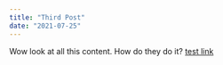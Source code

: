 ```yaml
---
title: "Third Post"
date: "2021-07-25"
---
```

Wow look at all this content. How do they do it?
[test link](https://chris-new-website.netlify.app/blog/second-article/)
